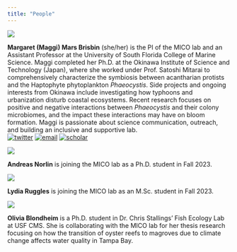 ```yaml
---
title: "People"
---
```


::: {layout="[10,-2,30]" layout-valign="center"}
![](images/Maggi_headhex.png)



**Margaret (Maggi) Mars Brisbin** (she/her) is the PI of the MICO lab and an Assistant Professor at the University of South Florida College of Marine Science. Maggi completed her Ph.D. at the Okinawa Institute of Science and Technology (Japan), where she worked under Prof. Satoshi Mitarai to comprehensively characterize the symbiosis between acantharian protists and the Haptophyte phytoplankton *Phaeocystis*. Side projects and ongoing interests from Okinawa include investigating how typhoons and urbanization disturb coastal ecosystems. Recent research focuses on positive and negative interactions between *Phaeocystis* and their colony microbiomes, and the impact these interactions may have on bloom formation. Maggi is passionate about science communication, outreach, and building an inclusive and supportive lab.<br /> [![twitter](images/twitter.png)](https://twitter.com/MargaretBrisbin) [![email](images/email.png)](mailto:maggi.mars@gmail.com) [![scholar](images/scholar.png)](https://scholar.google.com/citations?user=cx44qVMAAAAJ&hl=en&oi=ao)


:::

::: {layout="[10,-2,30]" layout-valign="center"}
![](images/andreas_acanth.png)

**Andreas Norlin** is joining the MICO lab as a Ph.D. student in Fall 2023.
:::

::: {layout="[10,-2,30]" layout-valign="center"}
![](images/lydia_pyro.png)

**Lydia Ruggles** is joining the MICO lab as an M.Sc. student in Fall 2023.
:::

::: {layout="[10,-2,30]" layout-valign="center"}
![](images/olivia_mangroves.png)

**Olivia Blondheim** is a Ph.D. student in Dr. Chris Stallings' Fish Ecology Lab at USF CMS. She is collaborating with the MICO lab for her thesis research focusing on how the transition of oyster reefs to magroves due to climate change affects water quality in Tampa Bay. 
:::
